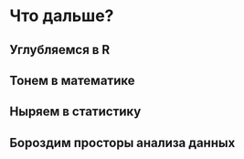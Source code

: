 # Что дальше? {#further}

## Углубляемся в R

## Тонем в математике

## Ныряем в статистику

## Бороздим просторы анализа данных

